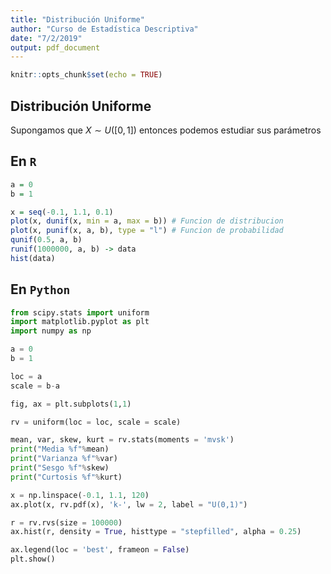 ```yaml
---
title: "Distribución Uniforme"
author: "Curso de Estadística Descriptiva"
date: "7/2/2019"
output: pdf_document
---
```


```r
knitr::opts_chunk$set(echo = TRUE)
```

## Distribución Uniforme

Supongamos que $X\sim U([0,1])$ entonces podemos estudiar sus parámetros

## En `R` 
```r
a = 0
b = 1

x = seq(-0.1, 1.1, 0.1)
plot(x, dunif(x, min = a, max = b)) # Funcion de distribucion
plot(x, punif(x, a, b), type = "l") # Funcion de probabilidad
qunif(0.5, a, b)
runif(1000000, a, b) -> data
hist(data)
```

## En `Python` 

```python

from scipy.stats import uniform
import matplotlib.pyplot as plt 
import numpy as np

a = 0
b = 1

loc = a
scale = b-a

fig, ax = plt.subplots(1,1)

rv = uniform(loc = loc, scale = scale)

mean, var, skew, kurt = rv.stats(moments = 'mvsk')
print("Media %f"%mean)
print("Varianza %f"%var)
print("Sesgo %f"%skew)
print("Curtosis %f"%kurt)

x = np.linspace(-0.1, 1.1, 120)
ax.plot(x, rv.pdf(x), 'k-', lw = 2, label = "U(0,1)")

r = rv.rvs(size = 100000)
ax.hist(r, density = True, histtype = "stepfilled", alpha = 0.25)

ax.legend(loc = 'best', frameon = False)
plt.show()
```

